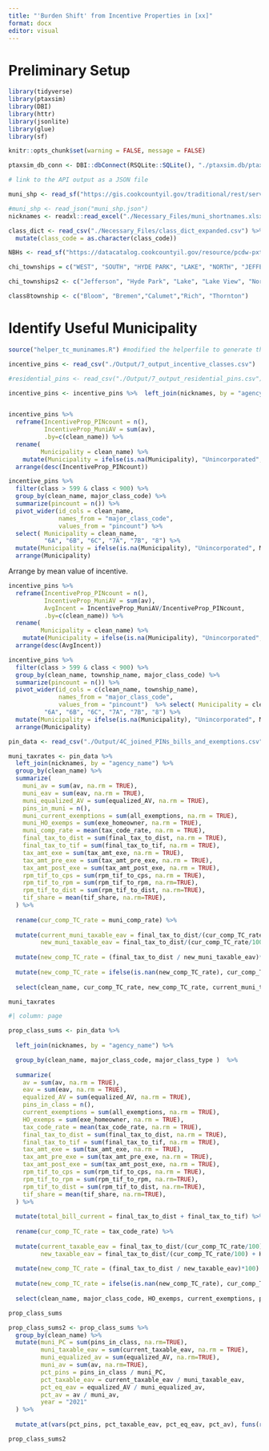 ```yaml
---
title: "'Burden Shift' from Incentive Properties in [xx]"
format: docx
editor: visual
---
```


# Preliminary Setup

```r

library(tidyverse)
library(ptaxsim)
library(DBI)
library(httr)
library(jsonlite)
library(glue)
library(sf)

knitr::opts_chunk$set(warning = FALSE, message = FALSE)

ptaxsim_db_conn <- DBI::dbConnect(RSQLite::SQLite(), "./ptaxsim.db/ptaxsim-2022.0.0.db")

# link to the API output as a JSON file

muni_shp <- read_sf("https://gis.cookcountyil.gov/traditional/rest/services/politicalBoundary/MapServer/2/query?outFields=*&where=1%3D1&f=geojson")

#muni_shp <- read_json("muni_shp.json")
nicknames <- readxl::read_excel("./Necessary_Files/muni_shortnames.xlsx")

class_dict <- read_csv("./Necessary_Files/class_dict_expanded.csv") %>%
  mutate(class_code = as.character(class_code))

NBHs <- read_sf("https://datacatalog.cookcountyil.gov/resource/pcdw-pxtg.geojson")

chi_townships = c("WEST", "SOUTH", "HYDE PARK", "LAKE", "NORTH", "JEFFERSON", "LAKE VIEW", "ROGER PARK")

chi_townships2 <- c("Jefferson", "Hyde Park", "Lake", "Lake View", "North Chicago", "South Chicago", "West Chicago" )

class8township <- c("Bloom", "Bremen","Calumet","Rich", "Thornton")

```

# Identify Useful Municipality

```r

source("helper_tc_muninames.R") #modified the helperfile to generate this QMD. Did not save or push the change.

incentive_pins <- read_csv("./Output/7_output_incentive_classes.csv")

#residential_pins <- read_csv("./Output/7_output_residential_pins.csv")

incentive_pins <- incentive_pins %>%  left_join(nicknames, by = "agency_name")


incentive_pins %>% 
  reframe(IncentiveProp_PINcount = n(),
          IncentiveProp_MuniAV = sum(av),
          .by=c(clean_name)) %>% 
  rename(
         Municipality = clean_name) %>%
    mutate(Municipality = ifelse(is.na(Municipality), "Unincorporated", Municipality)) %>%
  arrange(desc(IncentiveProp_PINcount))

incentive_pins %>% 
  filter(class > 599 & class < 900) %>% 
  group_by(clean_name, major_class_code) %>%
  summarize(pincount = n()) %>%
  pivot_wider(id_cols = clean_name, 
              names_from = "major_class_code", 
              values_from = "pincount") %>%
  select( Municipality = clean_name,
          "6A", "6B", "6C", "7A", "7B", "8") %>% 
  mutate(Municipality = ifelse(is.na(Municipality), "Unincorporated", Municipality)) %>%
  arrange(Municipality)

```

Arrange by mean value of incentive.

```r

incentive_pins %>% 
  reframe(IncentiveProp_PINcount = n(),
          IncentiveProp_MuniAV = sum(av),
          AvgIncent = IncentiveProp_MuniAV/IncentiveProp_PINcount,
          .by=c(clean_name)) %>% 
  rename(
         Municipality = clean_name) %>%
    mutate(Municipality = ifelse(is.na(Municipality), "Unincorporated", Municipality)) %>%
  arrange(desc(AvgIncent))


```

```r

incentive_pins %>% 
  filter(class > 599 & class < 900) %>% 
  group_by(clean_name, township_name, major_class_code) %>%
  summarize(pincount = n()) %>%
  pivot_wider(id_cols = c(clean_name, township_name), 
              names_from = "major_class_code", 
              values_from = "pincount")  %>% select( Municipality = clean_name, Township = township_name,
          "6A", "6B", "6C", "7A", "7B", "8") %>% 
  mutate(Municipality = ifelse(is.na(Municipality), "Unincorporated", Municipality)) %>%
  arrange(Municipality)
```

```r

pin_data <- read_csv("./Output/4C_joined_PINs_bills_and_exemptions.csv")

```

```r

muni_taxrates <- pin_data %>% 
  left_join(nicknames, by = "agency_name") %>%
  group_by(clean_name) %>%
  summarize(
    muni_av = sum(av, na.rm = TRUE),
    muni_eav = sum(eav, na.rm = TRUE),
    muni_equalized_AV = sum(equalized_AV, na.rm = TRUE),
    pins_in_muni = n(),
    muni_current_exemptions = sum(all_exemptions, na.rm = TRUE),
    muni_HO_exemps = sum(exe_homeowner, na.rm = TRUE),
    muni_comp_rate = mean(tax_code_rate, na.rm = TRUE),
    final_tax_to_dist = sum(final_tax_to_dist, na.rm = TRUE),
    final_tax_to_tif = sum(final_tax_to_tif, na.rm = TRUE),
    tax_amt_exe = sum(tax_amt_exe, na.rm = TRUE), 
    tax_amt_pre_exe = sum(tax_amt_pre_exe, na.rm = TRUE), 
    tax_amt_post_exe = sum(tax_amt_post_exe, na.rm = TRUE),
    rpm_tif_to_cps = sum(rpm_tif_to_cps, na.rm = TRUE),
    rpm_tif_to_rpm = sum(rpm_tif_to_rpm, na.rm=TRUE),
    rpm_tif_to_dist = sum(rpm_tif_to_dist, na.rm=TRUE),
    tif_share = mean(tif_share, na.rm=TRUE),
  ) %>%
  
  rename(cur_comp_TC_rate = muni_comp_rate) %>%
  
  mutate(current_muni_taxable_eav = final_tax_to_dist/(cur_comp_TC_rate/100),
         new_muni_taxable_eav = final_tax_to_dist/(cur_comp_TC_rate/100) + muni_HO_exemps) %>%
  
  mutate(new_comp_TC_rate = (final_tax_to_dist / new_muni_taxable_eav)*100) %>%
  
  mutate(new_comp_TC_rate = ifelse(is.nan(new_comp_TC_rate), cur_comp_TC_rate, new_comp_TC_rate)) %>%
  
  select(clean_name, cur_comp_TC_rate, new_comp_TC_rate, current_muni_taxable_eav, new_muni_taxable_eav, everything())

muni_taxrates 
```

```r
#| column: page

prop_class_sums <- pin_data %>% 
    
  left_join(nicknames, by = "agency_name") %>%

  group_by(clean_name, major_class_code, major_class_type )  %>%
  
  summarize(
    av = sum(av, na.rm = TRUE),
    eav = sum(eav, na.rm = TRUE),
    equalized_AV = sum(equalized_AV, na.rm = TRUE),
    pins_in_class = n(),
    current_exemptions = sum(all_exemptions, na.rm = TRUE),
    HO_exemps = sum(exe_homeowner, na.rm = TRUE),
    tax_code_rate = mean(tax_code_rate, na.rm = TRUE),
    final_tax_to_dist = sum(final_tax_to_dist, na.rm = TRUE),
    final_tax_to_tif = sum(final_tax_to_tif, na.rm = TRUE),
    tax_amt_exe = sum(tax_amt_exe, na.rm = TRUE), 
    tax_amt_pre_exe = sum(tax_amt_pre_exe, na.rm = TRUE), 
    tax_amt_post_exe = sum(tax_amt_post_exe, na.rm = TRUE),
    rpm_tif_to_cps = sum(rpm_tif_to_cps, na.rm = TRUE),
    rpm_tif_to_rpm = sum(rpm_tif_to_rpm, na.rm=TRUE),
    rpm_tif_to_dist = sum(rpm_tif_to_dist, na.rm=TRUE),
    tif_share = mean(tif_share, na.rm=TRUE),
  ) %>%
  
  mutate(total_bill_current = final_tax_to_dist + final_tax_to_tif) %>%
  
  rename(cur_comp_TC_rate = tax_code_rate) %>%
  
  mutate(current_taxable_eav = final_tax_to_dist/(cur_comp_TC_rate/100),
         new_taxable_eav = final_tax_to_dist/(cur_comp_TC_rate/100) + HO_exemps) %>%
  
  mutate(new_comp_TC_rate = (final_tax_to_dist / new_taxable_eav)*100) %>%
  
  mutate(new_comp_TC_rate = ifelse(is.nan(new_comp_TC_rate), cur_comp_TC_rate, new_comp_TC_rate)) %>%
  
  select(clean_name, major_class_code, HO_exemps, current_exemptions, pins_in_class, current_taxable_eav, new_taxable_eav,  everything())

prop_class_sums 

prop_class_sums2 <- prop_class_sums %>%
  group_by(clean_name) %>%
  mutate(muni_PC = sum(pins_in_class, na.rm=TRUE),
         muni_taxable_eav = sum(current_taxable_eav, na.rm = TRUE),
         muni_equalized_av = sum(equalized_AV, na.rm=TRUE),
         muni_av = sum(av, na.rm=TRUE),
         pct_pins = pins_in_class / muni_PC,
         pct_taxable_eav = current_taxable_eav / muni_taxable_eav,
         pct_eq_eav = equalized_AV / muni_equalized_av,
         pct_av = av / muni_av,
         year = "2021"
  ) %>% 
  
  mutate_at(vars(pct_pins, pct_taxable_eav, pct_eq_eav, pct_av), funs(round(.,3)))

prop_class_sums2  

```
